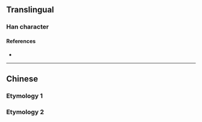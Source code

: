 {{character info/new}}
{{also|惡|悪|噁}}
==Translingual==
{{Han simplified forms|惡|悪|恶}}

===Han character===
{{Han char|rn=61|rad=心|as=06|sn=10|four=|canj=MCP|ids=⿱亚心}}

====References====
* {{Han ref|kx=0386.161|hdz=42290.030|uh=6076|ud=24694}}

----

==Chinese==

===Etymology 1===
{{zh-see|惡}}

===Etymology 2===
{{zh-see|噁}}